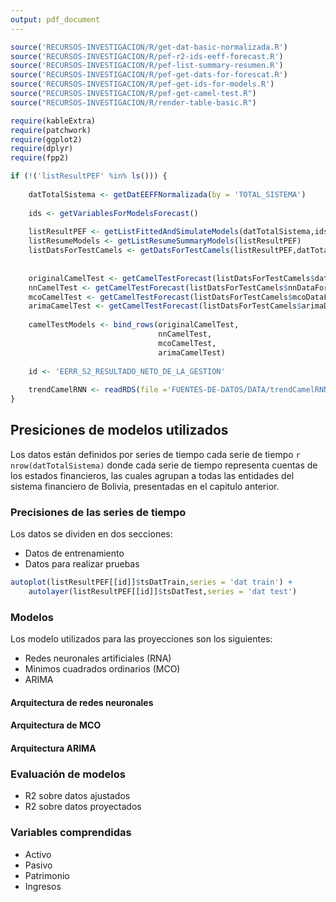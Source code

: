 ```yaml
---
output: pdf_document
---
```


```r
source('RECURSOS-INVESTIGACION/R/get-dat-basic-normalizada.R')
source('RECURSOS-INVESTIGACION/R/pef-r2-ids-eeff-forecast.R')
source('RECURSOS-INVESTIGACION/R/pef-list-summary-resumen.R')
source('RECURSOS-INVESTIGACION/R/pef-get-dats-for-forescat.R')
source('RECURSOS-INVESTIGACION/R/pef-get-ids-for-models.R')
source("RECURSOS-INVESTIGACION/R/pef-get-camel-test.R")
source("RECURSOS-INVESTIGACION/R/render-table-basic.R")

require(kableExtra)
require(patchwork)
require(ggplot2)
require(dplyr)
require(fpp2)

if (!('listResultPEF' %in% ls())) {
    
    datTotalSistema <- getDatEEFFNormalizada(by = 'TOTAL_SISTEMA')
    
    ids <- getVariablesForModelsForecast()
    
    listResultPEF <- getListFittedAndSimulateModels(datTotalSistema,ids)
    listResumeModels <- getListResumeSummaryModels(listResultPEF)
    listDatsForTestCamels <- getDatsForTestCamels(listResultPEF,datTotalSistema,12,TRUE)
    
    
    originalCamelTest <- getCamelTestForecast(listDatsForTestCamels$datCuentas)
    nnCamelTest <- getCamelTestForecast(listDatsForTestCamels$nnDataForecastCuentas)
    mcoCamelTest <- getCamelTestForecast(listDatsForTestCamels$mcoDataForecastCuentas)
    arimaCamelTest <- getCamelTestForecast(listDatsForTestCamels$arimaDataForecastCuentas)
    
    camelTestModels <- bind_rows(originalCamelTest,
                                 nnCamelTest,
                                 mcoCamelTest,
                                 arimaCamelTest)
    
    id <- 'EERR_S2_RESULTADO_NETO_DE_LA_GESTION'
    
    trendCamelRNN <- readRDS(file ='FUENTES-DE-DATOS/DATA/trendCamelRNN.rds')
}

```

## Presiciones de modelos utilizados

Los datos están definidos por series de tiempo cada serie de tiempo `r nrow(datTotalSistema)` donde cada serie de tiempo representa cuentas de los estados financieros, las cuales agrupan a todas las entidades del sistema financiero de Bolivia, presentadas en el capitulo anterior.

### Precisiones de las series de tiempo

Los datos se dividen en dos secciones:

- Datos de entrenamiento
- Datos para realizar pruebas

```r
autoplot(listResultPEF[[id]]$tsDatTrain,series = 'dat train') +
    autolayer(listResultPEF[[id]]$tsDatTest,series = 'dat test')
```

### Modelos 

Los modelo utilizados para las proyecciones son los siguientes:

- Redes neuronales artificiales (RNA)
- Minimos cuadrados ordinarios (MCO) 
- ARIMA

#### Arquitectura de redes neuronales

#### Arquitectura de MCO

#### Arquitectura ARIMA


### Evaluación de modelos

- R2 sobre datos ajustados
- R2 sobre datos proyectados

### Variables comprendidas

- Activo
- Pasivo
- Patrimonio
- Ingresos




